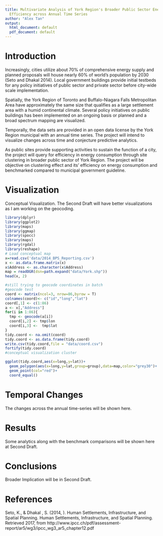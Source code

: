 ```yaml
---
title: Multivariate Analysis of York Region's Broader Public Sector Energy Consumption
  Efficiency across Annual Time Series
author: "Alex Tan"
output:
  html_document: default
  pdf_document: default
---
```


# Introduction
Increasingly, cities utilize about 70% of comprehensive energy supply and planned proposals will house nearly 60% of world's population by 2030 (Seto and Dhakal 2014). Local government buildings provide initial testbeds for any policy initiatives of public sector and private sector before city-wide scale implementation.

Spatially, the York Region of Toronto and Buffalo-Niagara Falls Metropolitan Area have approximately the same size that qualifies as a large settlement area with a humid continental climate. Several policy initiatives on public buildings has been implemented on an ongoing basis or planned and a broad spectrum mapping are visualized.

Temporally, the data sets are provided in an open data license by the York Region municipal with an annual time series. The project will intend to visualize changes across time and conjecture predictive analytics.

As public sites provide supporting activities to sustain the function of a city, the project will query for efficiency in energy consumption through site clustering in broader public sector of York Region. The project will be objective on clustering effect and its’ efficiency on energy consumption and benchmarked compared to municipal government guideline.




# Visualization
Conceptual Visualization. The Second Draft will have better visualizations as I am working on the geocoding.
```r
library(dplyr)
library(ggplot2)
library(maps)
library(ggmap)
library(spocc)
library(maps)
library(rgdal)
library(reshape)
# Load conceptual map
x=read.csv('data/2014_BPS_Reporting.csv')
x <- as.data.frame.matrix(x)
x$Address <- as.character(x$Address)
map = readOGR(dsn=path.expand("data/York.shp"))
head(x, 2)

#still trying to geocode coordinates in batch
#geocode test
coord <- matrix(ncol=3, nrow=86,byrow = T)
colnames(coord)<- c("id","long","lat")
coord[,1] <- c(1:86)
a <- x[,"Address"]
for(i in 1:86){
  tmp <- geocode(a[i])
  coord[i,2] <- tmp$lon
  coord[i,3] <-  tmp$lat
}
tidy.coord <- na.omit(coord)
tidy.coord <- as.data.frame(tidy.coord)
write.csv(tidy.coord,file = "data/coord.csv")
fortify(tidy.coord)
#conceptual visualization cluster

ggplot(tidy.coord,aes(x=long,y=lat))+
  geom_polygon(aes(x=long,y=lat,group=group),data=map,color="grey30")+
  geom_point(col="red")+
  coord_equal()

```

# Temporal Changes
The changes across the annual time-series will be shown here.



# Results
Some analytics along with the benchmark comparisons will be shown here at Second Draft.



# Conclusions
Broader Implication will be in Second Draft.



# References
Seto, K., & Dhakal , S. (2014, ). Human Settlements, Infrastructure, and Spatial Planning. Human Settlements, Infrastructure, and Spatial Planning. Retrieved 2017, from http://www.ipcc.ch/pdf/assessment-report/ar5/wg3/ipcc_wg3_ar5_chapter12.pdf
